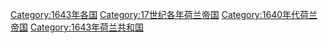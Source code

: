 [[Category:1643年各国|Category:1643年各国]]
[[Category:17世纪各年荷兰帝国|Category:17世纪各年荷兰帝国]]
[[Category:1640年代荷兰帝国|Category:1640年代荷兰帝国]]
[[Category:1643年荷兰共和国|Category:1643年荷兰共和国]]